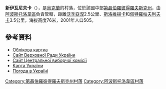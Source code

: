 {{coord|47|49|2|N|34|0|34|E|scale:30000_region:UA|display=title}}

'''新伊瓦尼夫卡'''（{{lang-uk|Новоіванівка}}），是[[烏克蘭|烏克蘭]]的村落，位於該國中部[[第聶伯羅彼得羅夫斯克州|第聶伯羅彼得羅夫斯克州]]，由[[阿波斯托洛韋區|阿波斯托洛韋區]]負責管轄，距離[[沃季亞涅_(尼科波爾區)|沃季亞涅]]2.5公里、[[斯洛維揚卡_(阿波斯托洛韋區)|斯洛維揚卡]]和[[佩特羅帕夫利夫卡_(索菲伊夫卡區)|佩特羅帕夫利夫卡]]3.5公里，海拔高度76米，2001年人口505。

==參考資料==
*[http://gska2.rada.gov.ua/pls/z7502/A005?rdat1=29.01.2010&rf7571=5086 Облікова картка]{{dead link|date=2018年3月 |bot=InternetArchiveBot |fix-attempted=yes }}
* [https://web.archive.org/web/20110521215759/http://gska2.rada.gov.ua/ Сайт Верховної Ради України]
* [http://www.cvk.gov.ua/ Сайт Центральної виборчої комісії] {{Wayback|url=http://www.cvk.gov.ua/ |date=20101203204641 }}
* [http://maps.vlasenko.net/ Карта України] {{Wayback|url=http://maps.vlasenko.net/ |date=20160215103730 }}
* [http://weather.in.ua/ua/dnepropetrovskaja/ Погода в Україні] {{Wayback|url=http://weather.in.ua/ua/dnepropetrovskaja/ |date=20160108103744 }}

{{DEFAULTSORT:Новоіванівка}}
[[Category:第聶伯羅彼得羅夫斯克州村落|Category:第聶伯羅彼得羅夫斯克州村落]]
[[Category:阿波斯托洛韋區村落|Category:阿波斯托洛韋區村落]]


{{Dnipropetrovsk-geo-stub}}
